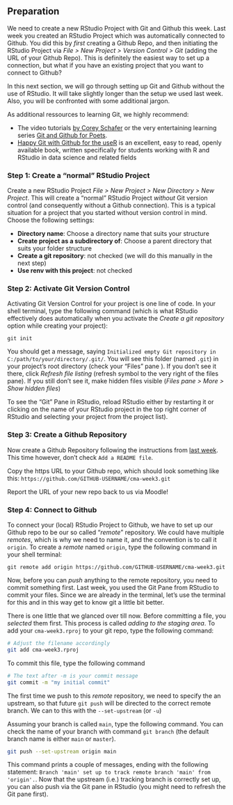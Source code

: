 ## Preparation {#w3-preparation}

We need to create a new RStudio Project with Git and Github this week. Last week you created an RStudio Project which was automatically connected to Github. You did this by *first* creating a Github Repo, and then initiating the RStudio Project via *File > New Project > Version Control > Git*  (adding the URL of your Github Repo). This is definitely the easiest way to set up a connection, but what if you have an existing project that you want to connect to Github? 

In this next section, we will go through setting up Git and Github without the use of RStudio. It will take slightly longer than the setup we used last week. Also, you will be confronted with some additional jargon. 

As additional ressources to learning Git, we highly recommend:

- The video tutorials [by Corey Schafer](https://www.youtube.com/playlist?list=PL-osiE80TeTuRUfjRe54Eea17-YfnOOAx) or the very entertaining learning series [Git and Github for Poets](https://www.youtube.com/playlist?list=PLRqwX-V7Uu6ZF9C0YMKuns9sLDzK6zoiV).
- [Happy Git with Github for the useR](https://happygitwithr.com/) is an excellent, easy to read, openly available book, written specifically for students working with R and RStudio in data science and related fields

### Step 1: Create a "normal" RStudio Project

Create a new RStudio Project *File > New Project > New Directory > New Project*.
This will create a "normal" RStudio Project *without* Git version control (and consequently without a Github connection). This is a typical situation for a project that you started without version control in mind. Choose the following settings:

- **Directory name**: Choose a directory name that suits your structure
- **Create project as a subdirectory of**: Choose a parent directory that suits your folder structure
- **Create a git repository**: not checked (we will do this manually in the next step)
- **Use renv with this project**: not checked

### Step 2: Activate Git Version Control

Activating Git Version Control for your project is one line of code. In your shell terminal, type the following command (which is what RStudio effectively does automatically when you activate the *Create a git repository* option while creating your project):

```
git init
```

You should get a message, saying `Initialized empty Git repository in C:/path/to/your/directory/.git/`. You will see this folder (named `.git`) in your project's root directory (check your "Files" pane ). If you don't see it there, click *Refresh file listing* (refresh symbol to the very right of the files pane). If you still don't see it, make hidden files visible (*Files pane > More > Show hidden files*)

To see the "Git" Pane in RStudio, reload RStudio either by restarting it or clicking on the name of your RStudio project in the top right corner of RStudio and selecting your project from the project list). 

### Step 3: Create a Github Repository {#sec-github-repo-2}

Now create a Github Repository following the instructions from [last week](#sec-github-repo). This time however, don't check `Add a README file`.

<!-- TODO: replace cma-week3 with cma-week2? -->

Copy the https URL to your Github repo, which should look something like this: `https://github.com/GITHUB-USERNAME/cma-week3.git`

:::{.callout-important}
Report the URL of your new repo back to us via Moodle!
:::

### Step 4: Connect to Github

To connect your (local) RStudio Project to Github, we have to set up our Github repo to be our so called "*remote*" repository. We could have multiple *remotes*, which is why we need to name it, and the convention is to call it `origin`. To create a *remote* named `origin`, type the following command in your shell terminal:

```
git remote add origin https://github.com/GITHUB-USERNAME/cma-week3.git
```


Now, before you can *push* anything to the remote repository, you need to commit something first. Last week, you used the Git Pane from RStudio to commit your files. Since we are already in the terminal, let's use the terminal for this and in this way get to know git a little bit better. 

There is one little that we glanced over till now. Before committing a file, you *selected* them first. This process is called *adding to the staging area*. To add your `cma-week3.rproj` to your git repo, type the following command:

```sh
# Adjust the filename accordingly
git add cma-week3.rproj
```

To commit this file, type the following command

```sh
# The text after -m is your commit message
git commit -m "my initial commit"
```

The first time we push to this *remote* repository, we need to specify the an upstream, so that future `git push` will be directed to the correct remote branch. We can to this with the `--set-upstream` (or `-u`)

Assuming your branch is called `main`, type the following command. You can check the name of your branch with command `git branch` (the default branch name is either `main` or `master`).

```sh
git push --set-upstream origin main
```

This command prints a couple of messages, ending with the following statement: `Branch 'main' set up to track remote branch 'main' from 'origin'.`. Now that the upstream (i.e.) tracking branch is correctly set up, you can also push via the Git pane in RStudio (you might need to refresh the Git pane first).
